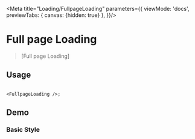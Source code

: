 
<Meta title="Loading/FullpageLoading" parameters={{
  viewMode: 'docs',
  previewTabs: {
    canvas: {hidden: true}
  },
}}/>


# Full page Loading

> [Full page Loading]

## Usage

```tsx

<FullpageLoading />;
```

## Demo

### Basic Style

```tsx

```

<FullpageLoading/>
